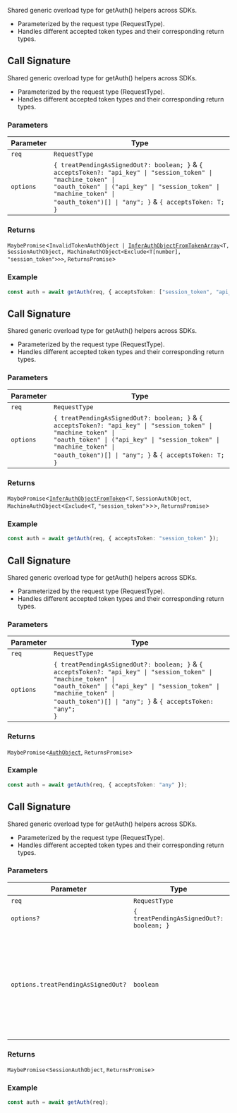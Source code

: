 Shared generic overload type for getAuth() helpers across SDKs.

- Parameterized by the request type (RequestType).
- Handles different accepted token types and their corresponding return types.

## Call Signature

Shared generic overload type for getAuth() helpers across SDKs.

- Parameterized by the request type (RequestType).
- Handles different accepted token types and their corresponding return types.

### Parameters

| Parameter | Type                                                                                                                                                                                                                                                                               |
| --------- | ---------------------------------------------------------------------------------------------------------------------------------------------------------------------------------------------------------------------------------------------------------------------------------- |
| `req`     | `RequestType`                                                                                                                                                                                                                                                                      |
| `options` | <code>\{ treatPendingAsSignedOut?: boolean; \}</code> & <code>\{ acceptsToken?: "api_key" \| "session_token" \| "machine_token" \| "oauth_token" \| ("api_key" \| "session_token" \| "machine_token" \| "oauth_token")[] \| "any"; \}</code> & <code>\{ acceptsToken: T; \}</code> |

### Returns

`MaybePromise`\<<code>InvalidTokenAuthObject \| [InferAuthObjectFromTokenArray](infer-auth-object-from-token-array.mdx)\<T, SessionAuthObject, MachineAuthObject\<Exclude\<T\[number\], "session_token"\>\>\></code>, `ReturnsPromise`\>

### Example

```ts
const auth = await getAuth(req, { acceptsToken: ["session_token", "api_key"] });
```

## Call Signature

Shared generic overload type for getAuth() helpers across SDKs.

- Parameterized by the request type (RequestType).
- Handles different accepted token types and their corresponding return types.

### Parameters

| Parameter | Type                                                                                                                                                                                                                                                                               |
| --------- | ---------------------------------------------------------------------------------------------------------------------------------------------------------------------------------------------------------------------------------------------------------------------------------- |
| `req`     | `RequestType`                                                                                                                                                                                                                                                                      |
| `options` | <code>\{ treatPendingAsSignedOut?: boolean; \}</code> & <code>\{ acceptsToken?: "api_key" \| "session_token" \| "machine_token" \| "oauth_token" \| ("api_key" \| "session_token" \| "machine_token" \| "oauth_token")[] \| "any"; \}</code> & <code>\{ acceptsToken: T; \}</code> |

### Returns

`MaybePromise`\<[`InferAuthObjectFromToken`](infer-auth-object-from-token.mdx)\<`T`, `SessionAuthObject`, `MachineAuthObject`\<`Exclude`\<`T`, `"session_token"`\>\>\>, `ReturnsPromise`\>

### Example

```ts
const auth = await getAuth(req, { acceptsToken: "session_token" });
```

## Call Signature

Shared generic overload type for getAuth() helpers across SDKs.

- Parameterized by the request type (RequestType).
- Handles different accepted token types and their corresponding return types.

### Parameters

| Parameter | Type                                                                                                                                                                                                                                                                                   |
| --------- | -------------------------------------------------------------------------------------------------------------------------------------------------------------------------------------------------------------------------------------------------------------------------------------- |
| `req`     | `RequestType`                                                                                                                                                                                                                                                                          |
| `options` | <code>\{ treatPendingAsSignedOut?: boolean; \}</code> & <code>\{ acceptsToken?: "api_key" \| "session_token" \| "machine_token" \| "oauth_token" \| ("api_key" \| "session_token" \| "machine_token" \| "oauth_token")[] \| "any"; \}</code> & <code>\{ acceptsToken: "any"; \}</code> |

### Returns

`MaybePromise`\<[`AuthObject`](auth-object.mdx), `ReturnsPromise`\>

### Example

```ts
const auth = await getAuth(req, { acceptsToken: "any" });
```

## Call Signature

Shared generic overload type for getAuth() helpers across SDKs.

- Parameterized by the request type (RequestType).
- Handles different accepted token types and their corresponding return types.

### Parameters

| Parameter                          | Type                                                  | Description                                                                                                |
| ---------------------------------- | ----------------------------------------------------- | ---------------------------------------------------------------------------------------------------------- |
| `req`                              | `RequestType`                                         | -                                                                                                          |
| `options?`                         | <code>\{ treatPendingAsSignedOut?: boolean; \}</code> | -                                                                                                          |
| `options.treatPendingAsSignedOut?` | `boolean`                                             | A boolean that indicates whether pending sessions are considered as signed out or not. Defaults to `true`. |

### Returns

`MaybePromise`\<`SessionAuthObject`, `ReturnsPromise`\>

### Example

```ts
const auth = await getAuth(req);
```
